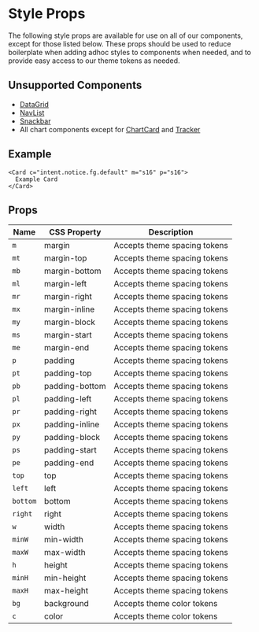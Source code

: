 
<Meta title="Design System/Style Props" />

# Style Props

The following style props are available for use on all of our components, except for those listed below. These props should be used to reduce boilerplate when adding adhoc styles to components when needed, and to provide easy access to our theme tokens as needed.

## Unsupported Components

- [DataGrid](?path=/docs/components-datagrid--docs)
- [NavList](?path=/docs/components-navlist--docs)
- [Snackbar](?path=/docs/components-snackbar--docs)
- All chart components except for [ChartCard](?path=/docs/components-charts-chartcard--docs) and [Tracker](?path=/docs/components-charts-tracker--props)

## Example

```tsx
<Card c="intent.notice.fg.default" m="s16" p="s16">
  Example Card
</Card>
```

<ExampleCard />

## Props

| Name     | CSS Property   | Description                  |
| -------- | -------------- | ---------------------------- |
| `m`      | margin         | Accepts theme spacing tokens |
| `mt`     | margin-top     | Accepts theme spacing tokens |
| `mb`     | margin-bottom  | Accepts theme spacing tokens |
| `ml`     | margin-left    | Accepts theme spacing tokens |
| `mr`     | margin-right   | Accepts theme spacing tokens |
| `mx`     | margin-inline  | Accepts theme spacing tokens |
| `my`     | margin-block   | Accepts theme spacing tokens |
| `ms`     | margin-start   | Accepts theme spacing tokens |
| `me`     | margin-end     | Accepts theme spacing tokens |
| `p`      | padding        | Accepts theme spacing tokens |
| `pt`     | padding-top    | Accepts theme spacing tokens |
| `pb`     | padding-bottom | Accepts theme spacing tokens |
| `pl`     | padding-left   | Accepts theme spacing tokens |
| `pr`     | padding-right  | Accepts theme spacing tokens |
| `px`     | padding-inline | Accepts theme spacing tokens |
| `py`     | padding-block  | Accepts theme spacing tokens |
| `ps`     | padding-start  | Accepts theme spacing tokens |
| `pe`     | padding-end    | Accepts theme spacing tokens |
| `top`    | top            | Accepts theme spacing tokens |
| `left`   | left           | Accepts theme spacing tokens |
| `bottom` | bottom         | Accepts theme spacing tokens |
| `right`  | right          | Accepts theme spacing tokens |
| `w`      | width          | Accepts theme spacing tokens |
| `minW`   | min-width      | Accepts theme spacing tokens |
| `maxW`   | max-width      | Accepts theme spacing tokens |
| `h`      | height         | Accepts theme spacing tokens |
| `minH`   | min-height     | Accepts theme spacing tokens |
| `maxH`   | max-height     | Accepts theme spacing tokens |
| `bg`     | background     | Accepts theme color tokens   |
| `c`      | color          | Accepts theme color tokens   |
